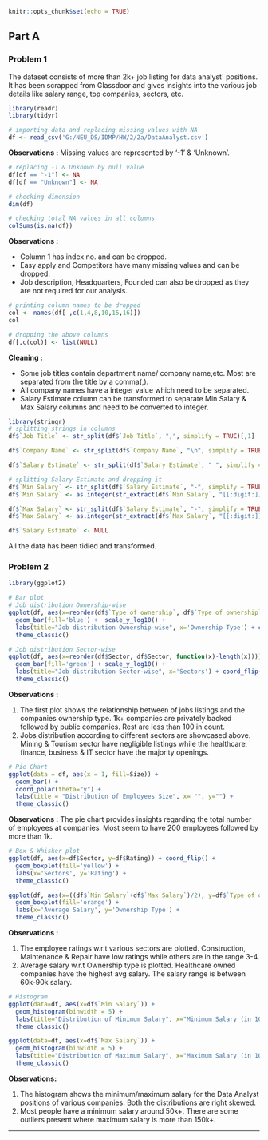 
```{r setup, include=FALSE}
knitr::opts_chunk$set(echo = TRUE)
```

## Part A
### Problem 1

The dataset consists of more than 2k+ job listing for data analyst`
positions. It has been scrapped from Glassdoor and gives insights into
the various job details like salary range, top companies, sectors, etc.

```{r}
library(readr)
library(tidyr)
```

```{r}
# importing data and replacing missing values with NA
df <- read_csv('G:/NEU_DS/IDMP/HW/2/2a/DataAnalyst.csv')
```

**Observations :** Missing values are represented by '-1' & 'Unknown'.

```{r}
# replacing -1 & Unknown by null value
df[df == "-1"] <- NA
df[df == "Unknown"] <- NA
```

```{r}
# checking dimension 
dim(df)

# checking total NA values in all columns
colSums(is.na(df))
```

**Observations :**

-   Column 1 has index no. and can be dropped.
-   Easy apply and Competitors have many missing values and can be dropped.
-   Job description, Headquarters, Founded can also be dropped as they
    are not required for our analysis.

```{r}
# printing column names to be dropped
col <- names(df[ ,c(1,4,8,10,15,16)])
col
```

```{r}
# dropping the above columns
df[,c(col)] <- list(NULL)
```

**Cleaning :**

-   Some job titles contain department name/ company name,etc. Most are
    separated from the title by a comma(,).
-   All company names have a integer value which need to be separated.
-   Salary Estimate column can be transformed to separate Min Salary &
    Max Salary columns and need to be converted to integer.

```{r}
library(stringr)
# splitting strings in columns 
df$`Job Title` <- str_split(df$`Job Title`, ",", simplify = TRUE)[,1]

df$`Company Name` <- str_split(df$`Company Name`, "\n", simplify = TRUE)[,1]

df$`Salary Estimate` <- str_split(df$`Salary Estimate`, " ", simplify = TRUE)[,1]
```

```{r}
# splitting Salary Estimate and dropping it
df$`Min Salary` <- str_split(df$`Salary Estimate`, "-", simplify = TRUE)[,1]
df$`Min Salary` <- as.integer(str_extract(df$`Min Salary`, "[[:digit:]]+"))

df$`Max Salary` <- str_split(df$`Salary Estimate`, "-", simplify = TRUE)[,2]
df$`Max Salary` <- as.integer(str_extract(df$`Max Salary`, "[[:digit:]]+"))

df$`Salary Estimate` <- NULL
```

All the data has been tidied and transformed.

### Problem 2

```{r}
library(ggplot2)

# Bar plot 
# Job distribution Ownership-wise
ggplot(df, aes(x=reorder(df$`Type of ownership`, df$`Type of ownership`, function(x)-length(x)))) +
  geom_bar(fill='blue') +  scale_y_log10() +
  labs(title="Job distribution Ownership-wise", x='Ownership Type') + coord_flip() +
  theme_classic()

# Job distribution Sector-wise
ggplot(df, aes(x=reorder(df$Sector, df$Sector, function(x)-length(x)))) +
  geom_bar(fill='green') + scale_y_log10() + 
  labs(title="Job distribution Sector-wise", x='Sectors') + coord_flip() +
  theme_classic()
```

**Observations :**

1)  The first plot shows the relationship between of jobs listings and
    the companies ownership type. 1k+ companies are privately backed
    followed by public companies. Rest are less than 100 in count.
2)  Jobs distribution according to different sectors are showcased
    above. Mining & Tourism sector have negligible listings while the
    healthcare, finance, business & IT sector have the majority
    openings.

```{r}
# Pie Chart
ggplot(data = df, aes(x = 1, fill=Size)) + 
  geom_bar() +
  coord_polar(theta="y") +
  labs(title = "Distribution of Employees Size", x= "", y="") +
  theme_classic()
```

**Observations :** The pie chart provides insights regarding the total number of employees
at companies. Most seem to have 200 employees followed by more than 1k.

```{r pressure}
# Box & Whisker plot
ggplot(df, aes(x=df$Sector, y=df$Rating)) + coord_flip() +
  geom_boxplot(fill='yellow') +
  labs(x='Sectors', y='Rating') +
  theme_classic()

ggplot(df, aes(x=((df$`Min Salary`+df$`Max Salary`)/2), y=df$`Type of ownership`)) +
  geom_boxplot(fill='orange') +
  labs(x='Average Salary', y='Ownership Type') +
  theme_classic()
```

**Observations :**

1)  The employee ratings w.r.t various sectors are plotted.
    Construction, Maintenance & Repair have low ratings while others are
    in the range 3-4.
2)  Average salary w.r.t Ownership type is plotted. Healthcare owned
    companies have the highest avg salary. The salary range is between
    60k-90k salary.

```{r}
# Histogram
ggplot(data=df, aes(x=df$`Min Salary`)) +
  geom_histogram(binwidth = 5) +  
  labs(title="Distribution of Minimum Salary", x="Minimum Salary (in 1000s)") +
  theme_classic()

ggplot(data=df, aes(x=df$`Max Salary`)) +
  geom_histogram(binwidth = 5) +  
  labs(title="Distribution of Maximum Salary", x="Maximum Salary (in 1000s)") +
  theme_classic()
```

**Observations:**

1)  The histogram shows the minimum/maximum salary for the Data Analyst
    positions of various companies. Both the distributions are right
    skewed.
2)  Most people have a minimum salary around 50k+. There are some
    outliers present where maximum salary is more than 150k+.

------------------------------------------------------------------------